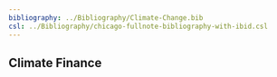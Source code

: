 ```yaml
---
bibliography: ../Bibliography/Climate-Change.bib
csl: ../Bibliography/chicago-fullnote-bibliography-with-ibid.csl
---
```


## Climate Finance